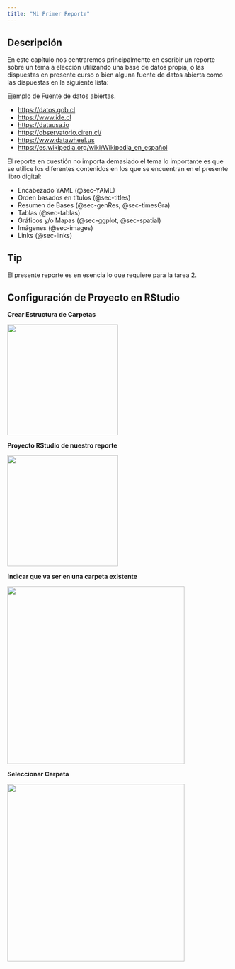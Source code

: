 ```yaml
---
title: "Mi Primer Reporte"
---
```


## Descripción

En este capítulo nos centraremos principalmente en escribir un reporte sobre un tema a elección utilizando una base de datos propia, o las dispuestas en presente curso o bien alguna fuente de datos abierta como las dispuestas en la siguiente lista:

Ejemplo de Fuente de datos abiertas.

-   <https://datos.gob.cl>
-   <https://www.ide.cl>
-   <https://datausa.io>
-   <https://observatorio.ciren.cl/>
-   <https://www.datawheel.us>
-   [https://es.wikipedia.org/wiki/Wikipedia_en_español](https://es.wikipedia.org/wiki/Wikipedia_en_español)

El reporte en cuestión no importa demasiado el tema lo importante es que se utilice los diferentes contenidos en los que se encuentran en el presente libro digital:

-   Encabezado YAML (@sec-YAML)
-   Orden basados en títulos (@sec-titles)
-   Resumen de Bases (@sec-genRes, @sec-timesGra)
-   Tablas (@sec-tablas)
-   Gráficos y/o Mapas (@sec-ggplot, @sec-spatial)
-   Imágenes (@sec-images)
-   Links (@sec-links)

::: {.callout-tip appearance="simple"}
## Tip

El presente reporte es en esencia lo que requiere para la tarea 2.
:::

## Configuración de Proyecto en RStudio {#sec-ProyRStudio}

**Crear Estructura de Carpetas**

![](images/folder_proj.png){fig-align="center" width="250"}

**Proyecto RStudio de nuestro reporte**

![](images/new_project.png){fig-align="center" width="250"}

**Indicar que va ser en una carpeta existente**

![](images/existente.png){fig-align="center" width="400"}

**Seleccionar Carpeta**

![](images/sel_folder.png){fig-align="center" width="400"}




